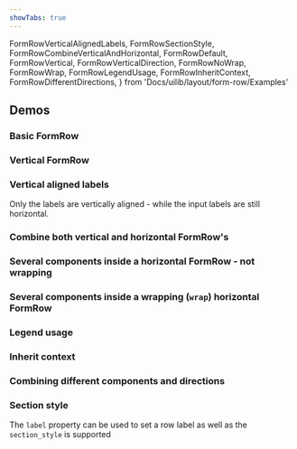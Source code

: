 ```yaml
---
showTabs: true
---
```


  FormRowVerticalAlignedLabels,
  FormRowSectionStyle,
  FormRowCombineVerticalAndHorizontal,
  FormRowDefault,
  FormRowVertical,
  FormRowVerticalDirection,
  FormRowNoWrap,
  FormRowWrap,
  FormRowLegendUsage,
  FormRowInheritContext,
  FormRowDifferentDirections,
} from 'Docs/uilib/layout/form-row/Examples'

## Demos

### Basic FormRow

<FormRowDefault />

### Vertical FormRow

<FormRowVertical />

### Vertical aligned labels

Only the labels are vertically aligned - while the input labels are still horizontal.

<FormRowVerticalAlignedLabels />

### Combine both vertical and horizontal FormRow's

<FormRowCombineVerticalAndHorizontal />

### Several components inside a horizontal FormRow - not wrapping

<FormRowNoWrap />

### Several components inside a wrapping (`wrap`) horizontal FormRow

<FormRowWrap />

### Legend usage

<FormRowLegendUsage />

### Inherit context

<FormRowInheritContext />

### Combining different components and directions

<FormRowDifferentDirections />

### Section style

The `label` property can be used to set a row label as well as the `section_style` is supported

<FormRowSectionStyle />
